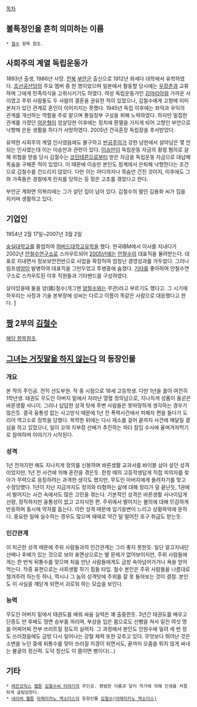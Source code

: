 [[목차]]

== 불특정인을 흔히 의미하는 이름 ==
 * [[철수]] 항목 참조.

== 사회주의 계열 독립운동가 ==
1893년 출생, 1986년 사망.
[[전북]] [[부안군]] 출신으로 1912년 와세다 대학에서 유학하였다. [[조선공산당]]의 주요 멤버 중 한 명이었으며 일본에서 활동할 당시에는 [[우장춘]]과 교류하며 그에게 민족의식을 고취시키기도 하였다. 
여성 독립운동가인 [[김마리아]]와 가까운 사이였고 주위 사람들도 두 사람의 결혼을 권유한 적이 있었으나, 김철수에게 고향에 이미 본처가 있던 관계로 혼인이 이어지지는 못했다.
1945년 독립 이후에는 좌익과 우익의 관계를 개선하는 역할을 주로 맡으며 통일정부 구상을 위해 노력하였다. 하지만 밀접한 관계를 가졌던 [[여운형]]이 암살당한 이후에는 정치에 환멸을 가지게 되어 고향인 부안으로 낙향해 은둔 생활을 하다가 사망하였다. 2005년 건국훈장 독립장을 추서받았다.

유력한 사회주의 계열 인사였음에도 불구하고 [[반공주의]]가 강한 남한에서 살아남은 몇 안되는 인사였는데 이는 이승만과 관련이 있다. [[이승만]]이 독립운동 자금의 횡령 혐의로 살해 위협을 받을 당시 김철수는 [[코민테른]]으로부터 받은 자금을 독립운동 자금으로 대납해 목숨을 구해준 적이 있었다. 이 때문에 이승만 본인도 정계에서 은퇴해 낙향한다는 조건으로 김철수를 건드리지 않았다. 다만 이는 어디까지나 목숨만 건진 것이지, 이후에도 그와 가족들은 경찰에게 린치를 당하는 등 잦은 고초를 겪었다고 한다.

부안군 계화면 의복리에는 그가 살던 집이 남아 있다. 김철수의 딸인 김용화 씨가 집을 지키며 생활하고 있다.

== 기업인 ==
1954년 2월 17일~2007년 3월 2일

[[숭실대학교]]를 졸업하여 [[하버드대학교]]유학을 했다. 한국IBM에서 이사를 지내다가 2002년 [[안철수연구소]]로 스카우트되어 [[2005년]]에는 [[안철수]]의 대표직을 물려받는다. 대표로 지내면서 정보보안전반으로 사업을 확장하여 엄청난 경영성과를 거두었다. 그러나 림프샘[[암]]이 발병하여 대표직을 그만두었고 투병중에 숨졌다. [[기타]]를 좋아하여 안철수연구소로 스카우트된 이후 직원들과 기타밴드를 구성하였다.

살아있을때 둘을 양(兩)철수(개그맨 [[양철수]]와는 무관)라고 부르기도 했다고. 그 시기에 하우리는 사장과 기술 본부장에 성씨는 다르고 이름이 똑같은 사람으로 대응했다고 한다. [http://news.naver.com/main/read.nhn?mode=LSD&mid=sec&sid1=16&oid=009&aid=0000263261]

== [[짱(만화)|짱]] 2부의 [[김철수(짱)|김철수]] ==
[[김철수(짱)|해당 항목]]참조.

== [[그녀는 거짓말을 하지 않는다]] 의 등장인물 ==
=== 개요 ===
본 작의 주인공. 전직 선도부원.
작 중 시점으로 18세 고등학생. 다만 1년을 꿇어 여전히 1학년생.
태권도 무도인 아버지 밑에서 자라난 열혈 정의남으로, 지나치게 성품이 올곧은 바른생활 사나이. 그러나 답답한 성격 탓에 주변 사람들은 못마땅하게 생각하는 경우가 많은듯.
결국 융통성 없는 사고방식 때문에 1년 전 폭력사건에서 피해자 편을 들다가 도리어 역고소로 정학을 당했다. 복학한 뒤에는 다시 재소를 걸어 끝까지 사건에 매달릴 결심을 하고 있었으나, 일이 꼬여 지부장 선배가 추진하는 파더 잠입 수사에 울며겨자먹기로 참여하며 이야기가 시작된다.

=== 성격 ===
1년 전까지만 해도 지나치게 정의를 신봉하며 바른생활 교과서를 바이블 삼아 살던 성격이었지만, 1년 전 사건에 의해 혼란을 겪은듯. 한창 때의 고등학생답게 직접 피의자를 찾아가 무력으로 응징하려는 과격한 생각도 했지만, 무도인 아버지에게 돌려차기를 맞고 수정당했다. 1년이 지난 지금까지도 정의와 타협하는 삶에 대해 정리가 덜 끝난듯, 1권에서 벌어지는 사건 속에서도 많은 고민을 겪는다.
기본적인 성격은 바른생활 사나이답게 선량, 정직하지만 융통성이 없고 고지식한 편. 주위에서 벌어지는 불의에 대해 민감하게 반응하며 동시에 약자를 돕는다. 이런 성격 때문에 임기응변이 느리고 상황파악에 둔하다. 중요한 일에 실수하는 경우도 많으며 때때로 약간 덜 떨어진 호구 취급도 받는듯.

=== 인간관계 ===
이 피곤한 성격 때문에 주위 사람들과의 인간관계는 그리 좋지 못한듯. 일단 알고지내던 선배나 후배가 있는 것으로 보아 표면상으로는 별 문제가 없어보이지만, 주위 사람들에게는 한 번씩 뒤통수를 맞으며 처음 만난 사람들에게도 금방 속아넘어가거나 욕을 얻어먹는다. 작중 표현으로는 사회생활 하기 힘들 타입.
철수 본인은 주위 사람들을 나름대로 챙겨주려 하는듯 하나, 역시나 그 놈의 성격탓에 주위를 잘 못 돌아보는 것이 결점. 본인도 이 사실을 깨닫게 되면서 괴로워 하는 모습을 보인다. 

=== 능력 ===
무도인 아버지 밑에서 태권도를 배워 싸움 실력은 꽤 출중한듯. 3년간 태권도를 배우고 단증도 딴 후배도 정면 승부를 꺼리며, 부상을 입은 몸으로도 선빵을 쳐서 일진 여섯 명을 어찌어찌 전부 쓰러트릴 정도의 실력자. 그 과정에서 본인도 인원수에 밀려 세 번 정도 쓰러졌음에도 금방 다시 일어나는 강철 체력 또한 갖추고 있다. 무엇보다 뛰어난 것은 소변을 누던 중에 뒤통수를 맞아 쓰러질 지경이 되면서도, 끝까지 오줌을 튀지 않게 싸내는 불굴의 정신력. 도덕 정신도 이 쯤이면 병이다(...)

== 기타 ==
 * [[레진코믹스]] [[웹툰]] [[김철수씨 이야기]]의 주인공. 평범한 이름과 달리 작가에 의해 인생을 처절하게 굴림당한다.
 * [[네이버 웹툰]] [[아메리카노 엑소더스]]의 등장인물 [[김철수(아메리카노 엑소더스)]]

